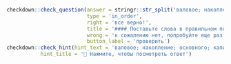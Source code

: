 
```r
checkdown::check_question(answer = stringr::str_split('валовое; накопление; основного; капитала', '; ') |> unlist(), 
                          type = 'in_order',
                          right = 'все верно!',
                          title = '#### Поставьте слова в правильном порядке:',
                          wrong = 'к сожалению нет, попробуйте еще раз...',
                          button_label = 'проверить')
checkdown::check_hint(hint_text = 'валовое; накопление; основного; капитала',
           hint_title = '🔎 Нажмите, чтобы посмотреть ответ')
```
